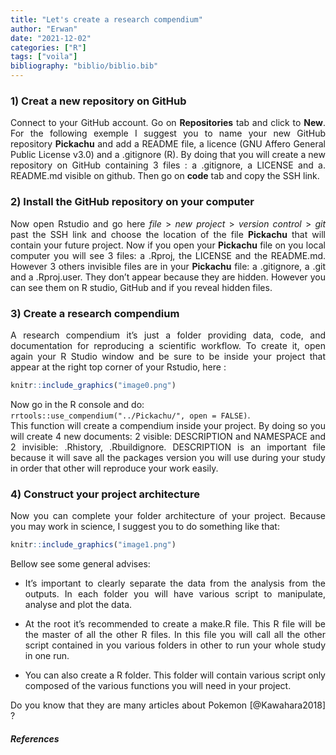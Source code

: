 ```yaml
---
title: "Let's create a research compendium"
author: "Erwan"
date: "2021-12-02"
categories: ["R"]
tags: ["voila"]
bibliography: "biblio/biblio.bib"
---
```


<style> body {text-align: justify} </style>

### 1) Creat a new repository on GitHub  

Connect to your GitHub account. Go on **Repositories** tab and click to **New**. For the following exemple I suggest you to name your new GitHub repository **Pickachu** and add a README file, a licence (GNU Affero General Public License v3.0) and a .gitignore (R). By doing that you will create a new repository on GitHub containing 3 files : a .gitignore, a LICENSE and a. README.md visible on github. Then go on **code** tab and copy the SSH link.  

### 2) Install the GitHub repository on your computer 

Now open Rstudio and go here *file* > *new project* > *version control* > *git* past the SSH link and choose the location of the file **Pickachu** that will contain your future project. 
Now if you open your **Pickachu** file on you local computer you will see 3 files: a .Rproj, the LICENSE and the README.md. However 3 others invisible files are in your **Pickachu** file: a .gitignore, a .git and a .Rproj.user. They don’t appear because they are hidden. However you can see them on R studio, GitHub and if you reveal hidden files. 

### 3) Create a research compendium

A research compendium it’s just a folder providing data, code, and documentation for reproducing a scientific workflow. To create it, open again your R Studio window and be sure to be inside your project that appear at the right top corner of your Rstudio, here : 

```r
knitr::include_graphics("image0.png")
```

Now go in the R console and do:  
`rrtools::use_compendium("../Pickachu/", open = FALSE)`.  
This function will create a compendium inside your project. By doing so you will create 4 new documents: 2 visible: DESCRIPTION and NAMESPACE and 2 invisible: .Rhistory, .Rbuildignore. DESCRIPTION is an important file because it will save all the packages version you will use during your study in order that other will reproduce your work easily. 

### 4) Construct your project architecture  

Now you can complete your folder architecture of your project. Because you may work in science, I suggest you to do something like that: 

```r
knitr::include_graphics("image1.png")
```

Bellow see some general advises:  

* It’s important to clearly separate the data from the analysis from the outputs. In each folder you will have various script to manipulate, analyse and plot the data.    

* At the root it's recommended to create a make.R file. This R file will be the master of all the other R files. In this file you will call all the other script contained in you various folders in other to run your whole study in one run.    

* You can also create a R folder. This folder will contain various script only composed of the various functions you will need in your project.  

Do you know that they are many articles about Pokemon [@Kawahara2018] ? 

##### References 
